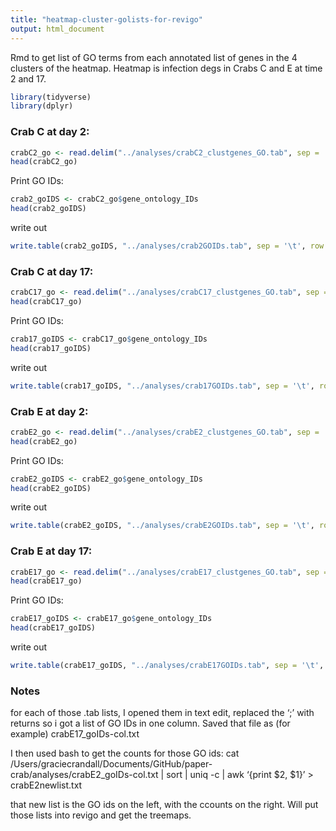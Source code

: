 ```yaml
---
title: "heatmap-cluster-golists-for-revigo"
output: html_document
---
```

Rmd to get list of GO terms from each annotated list of genes in the 4 clusters of the heatmap. Heatmap is infection degs in Crabs C and E at time 2 and 17. 


```r
library(tidyverse)
library(dplyr)
```

### Crab C at day 2:
```r
crabC2_go <- read.delim("../analyses/crabC2_clustgenes_GO.tab", sep = '\t')
head(crabC2_go)
```

Print GO IDs:
```r
crab2_goIDS <- crabC2_go$gene_ontology_IDs
head(crab2_goIDS)
```

write out
```r
write.table(crab2_goIDS, "../analyses/crab2GOIDs.tab", sep = '\t', row.names = FALSE, quote = FALSE)
```

### Crab C at day 17:
```r
crabC17_go <- read.delim("../analyses/crabC17_clustgenes_GO.tab", sep = '\t')
head(crabC17_go)
```

Print GO IDs:
```r
crab17_goIDS <- crabC17_go$gene_ontology_IDs
head(crab17_goIDS)
```

write out
```r
write.table(crab17_goIDS, "../analyses/crab17GOIDs.tab", sep = '\t', row.names = FALSE, quote = FALSE)
```

### Crab E at day 2:
```r
crabE2_go <- read.delim("../analyses/crabE2_clustgenes_GO.tab", sep = '\t')
head(crabE2_go)
```

Print GO IDs:
```r
crabE2_goIDS <- crabE2_go$gene_ontology_IDs
head(crabE2_goIDS)
```

write out
```r
write.table(crabE2_goIDS, "../analyses/crabE2GOIDs.tab", sep = '\t', row.names = FALSE, quote = FALSE)
```


### Crab E at day 17:
```r
crabE17_go <- read.delim("../analyses/crabE17_clustgenes_GO.tab", sep = '\t')
head(crabE17_go)
```

Print GO IDs:
```r
crabE17_goIDS <- crabE17_go$gene_ontology_IDs
head(crabE17_goIDS)
```

write out
```r
write.table(crabE17_goIDS, "../analyses/crabE17GOIDs.tab", sep = '\t', row.names = FALSE, quote = FALSE)
```


### Notes
for each of those .tab lists, I opened them in text edit, replaced the ';' with returns so i got a list of GO IDs in one column. Saved that file as (for example) crabE17_goIDs-col.txt

I then used bash to get the counts for those GO ids:
cat /Users/graciecrandall/Documents/GitHub/paper-crab/analyses/crabE2_goIDs-col.txt | sort | uniq -c | awk '{print $2, $1}' > crabE2newlist.txt 

that new list is the GO ids on the left, with the ccounts on the right. Will put those lists into revigo and get the treemaps. 




